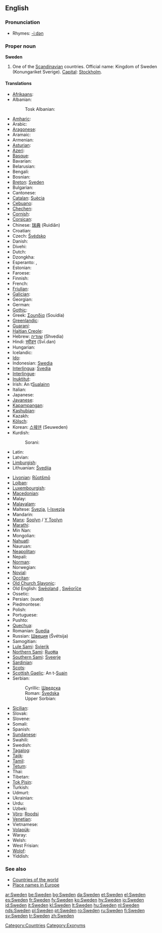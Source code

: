 ==English==
{{wikipedia}}

===Pronunciation===
* Rhymes: [[Rhymes:English:-iːdən|-iːdən]]

===Proper noun===
'''Sweden'''

# One of the [[Scandinavian]] countries. Official name: Kingdom of Sweden (Konungariket Sverige). [[Capital]]: [[Stockholm]].<!--this is irrelevant to the meaning and does not belong here: <br>By non-[[European]]s sometimes mistaken for [[Switzerland]] or [[vice versa]], perhaps due to a mix-up of the words [[Swedish]]/[[Swiss]].-->

====Translations====
{{top}}
* [[Afrikaans]]: {{t-|af|Swede}}
* Albanian: {{t-|sq|Suedia}}
*: Tosk Albanian: {{t-|als|Schweden}}
* [[Amharic]]: {{t-|am|ስዊድን}}
* Arabic: {{ARchar|[[السويد]]}} {{unicode|(as-suwéid)}}
* [[Aragonese]]: {{t-|an|Suezia}}
* Aramaic: {{t-|arc|ܣܘܝܕ}}
* Armenian: {{t-|hy|Շվեդիա}}
* [[Asturian]]: {{t-|ast|Suecia}}
* [[Azeri]]: {{t-|az|İsveç}}
* [[Basque]]: {{t-|eu|Suedia}}
* Bavarian: {{t-|bar|Schwen}}
* Belarusian: {{t-|be|Швецыя}}
* Bengali: {{t-|bn|সুইডেন}}
* Bosnian: {{t-|bs|Švedska|f}}
* [[Breton]]: [[Sveden]]
* Bulgarian: {{t-|bg|Швеция}}
* Cantonese: {{t-|zh-yue|瑞典}}
* [[Catalan]]: [[Suècia]] {{f}}
* [[Cebuano]]: {{t-|ceb|Sweden}}
* [[Chechen]]: {{t-|ce|Швеци}}
* [[Cornish]]: {{t-|kw|Swedherwyk}}
* [[Corsican]]: {{t-|co|Svezia}}
* Chinese: [[瑞典]] (Ruìdiǎn)
* Croatian: {{t-|hr|Švedska|f}}
* Czech: [[Švédsko]] {{n}}
* Danish: {{t+|da|Sverige}}
* Divehi: {{t-|dv|ސުވިޑެން}}
* Dutch: {{t+|nl|Zweden}}
* Dzongkha: {{t-|dz|སུའི་ཌན་}}
* Esperanto: {{t-|eo|Svedio|xs=Esperanto}}, {{t-|eo|Svedujo|xs=Esperanto}}
* Estonian: {{t+|et|Rootsi}}
* Faroese: {{t-|fo|Svøríki|n|xs=Faroese}}
* Finnish: {{t+|fi|Ruotsi}}
* French: {{t+|fr|Suède|f}}
* [[Friulian]]: {{t-|fur|Svezie}}
* [[Galician]]: {{t-|gl|Suecia - Sverige}}
* Georgian: {{t-|ka|შვედეთი}}
* German: {{t+|de|Schweden|n}}
* [[Gothic]]: {{t-|got|𐍃𐍅𐌴𐌰𐍂𐌴𐌹𐌺𐌹}}
* Greek: [[Σουηδία]] (Souidía) {{f}}
* [[Greenlandic]]: {{t-|kl|Sverige}}
* [[Guaraní]]: {{t-|gn|Suesia}}
* [[Haitian Creole]]: {{t-|ht|Syèd}}
* Hebrew: [[שוודיה]] (Shvedia)
* Hindi: [[स्वीडन]] (Svī.dan)
* Hungarian: {{t+|hu|Svédország}}
* Icelandic: {{t+|is|Svíþjóð|f}}
* [[Ido]]: {{t-|io|Suedia}}
* Indonesian: [[Swedia]]
* [[Interlingua]]: [[Svedia]]
* [[Interlingue]]: {{t-|ie|Svedia}}
* [[Inuktitut]]: {{t-|iu|ᔅᕗᕆᑭ/Svuriki}}
* Irish: An t[[Sualainn]] {{f}}
* Italian: {{t+|it|Svezia|f}}
* Japanese: {{t+|ja|スウェーデン|tr=Suwēden|sc=Jpan}}
* [[Javanese]]: {{t-|jv|Swedia}}
* [[Kapampangan]]: {{t-|pam|Sweden}}
* [[Kashubian]]: {{t-|csb|Szwedzkô}}
* Kazakh: {{t-|kk|Швеция}}
* [[Kölsch]]: {{t-|ksh|Shvede}}
* Korean: [[스웨덴]] (Seuweden)
* Kurdish:
*: Sorani: {{t|ku|سوید|tr=sweed|sc=KUchar}}
* Latin: {{t-|la|Suecia}}
* Latvian: {{t-|lv|Zviedrija|f|xs=Latvian}}
* [[Limburgish]]: {{t-|li|Zwaede}}
* Lithuanian: [[Švedija]]
{{mid}}
* [[Livonian]]: [[Rūotšmō]]
* [[Lojban]]: {{t-|jbo|suis}}
* [[Luxembourgish]]: {{t-|lb|Schweden}}
* [[Macedonian]]: {{t-|mk|Шведска}}
* Malay: {{t-|ms|Sweden}}
* [[Malayalam]]: {{t-|ml|സ്വീഡന്‍}}
* Maltese: [[Svezja]], [[l-Isvezja]]
* Mandarin: {{t-|zh|瑞典}}
* [[Manx]]: [[Soolyn]] / [[Y Toolyn]]
* [[Marathi]]: {{t-|mr|स्वीडन}}
* Min Nan: {{t-|zh-min-nan|Sverige}}
* Mongolian: {{t-|mn|Швед}}
* [[Nahuatl]]: {{t-|nah|Suecatlān}}
* Nauruan: {{t-|na|Sweden}}
* [[Neapolitan]]: {{t-|nap|Sguezia}}
* Nepali: {{t-|ne|स्वीडेन}}
* [[Norman]]: {{t-|nrm|Suède}}
* Norwegian: {{t-|no|Sverige}}
* [[Novial]]: {{t-|nov|Suedia}}
* [[Occitan]]: {{t-|oc|Suècia}}
* [[Old Church Slavonic]]: {{t-|cu|Свеньско}}
* Old English: [[Sweoland|Swēoland]] {{n}}, [[Sweorice|Swēorīċe]] {{n}}
* Ossetic: {{t-|os|Швеци}}
* Persian: {{FAchar|[[سوئد]]}} (sued)
* Piedmontese: {{t-|pms|Svessia}}
* Polish: {{t+|pl|Szwecja|f}}
* Portuguese: {{t+|pt|Suécia|f}}
* Pushto: {{t-|ps|سويډن}}
* [[Quechua]]: {{t-|qu|Suysya}}
* Romanian: [[Suedia]] {{f}}
* Russian: [[Швеция]] (Švétsija) {{f}}
* Samogitian: {{t-|bat-smg|Švedėjė}}
* [[Lule Sami]]: [[Svierik]]
* [[Northern Sami]]: [[Ruoŧŧa]]
* [[Southern Sami]]: [[Sveerje]]
* [[Sardinian]]: {{t-|sc|Isvetzia}}
* [[Scots]]: {{t-|sco|Swaden}}
* [[Scottish Gaelic]]: An t-[[Suain]]
* Serbian:
*: Cyrillic: [[Шведска#Serbian|Шведска]] {{f}}
*: Roman: [[Švedska#Serbian|Švedska]] {{f}}
*: Upper Sorbian: {{t-|hsb|Šwedska}}
* [[Sicilian]]: {{t-|scn|Svezzia}}
* Slovak: {{t-|sk|Švédsko}}
* Slovene: {{t+|sl|Švedska|f}}
* Somali: {{t-|so|Sweden}}
* Spanish: {{t+|es|Suecia|f}}
* [[Sundanese]]: {{t-|su|Swédia}}
* Swahili: {{t-|sw|Uswidi}}
* Swedish: {{t+|sv|Sverige}}
* [[Tagalog]]: {{t-|tl|Sweden}}
* [[Tajik]]: {{t-|tg|Шветсия}}
* [[Tamil]]: {{t-|ta|சுவீடன்}}
* [[Tetum]]: {{t-|tet|Suésia}}
* Thai: {{t-|th|ประเทศสวีเดน}}
* Tibetan: {{t-|bo|སི་ཝེ་དེན}}
* [[Tok Pisin]]: {{t-|tpi|Suwidan}}
* Turkish: {{t-|tr|İsveç}}
* Udmurt: {{t-|udm|Швеция}}
* Ukrainian: {{t-|uk|Швеція}}
* Urdu: {{t-|ur|سویڈن}}
* Uzbek: {{t-|uz|Shvetsiya}}
* [[Võro]]: [[Roodsi]]
* [[Venetian]]: {{t-|vec|Svezsia}}
* Vietnamese: {{t-|vi|Thụy Điển}}
* [[Volapük]]: {{t-|vo|Svedän}}
* Waray: {{t-|war|Suecia}}
* Welsh: {{t-|cy|Sweden}}
* West Frisian: {{t-|fy|Sweden}}
* [[Wolof]]: {{t-|wo|Suweed}}
* Yiddish: {{t-|yi|שוועדן}}
{{bottom}}

===See also===
* [[Appendix:Countries of the world|Countries of the world]]
* [[Wiktionary Appendix:Place names in Europe|Place names in Europe]]

[[Category:Countries]]
[[Category:Exonyms]]

[[ar:Sweden]]
[[be:Sweden]]
[[bg:Sweden]]
[[da:Sweden]]
[[et:Sweden]]
[[el:Sweden]]
[[es:Sweden]]
[[fr:Sweden]]
[[fy:Sweden]]
[[ko:Sweden]]
[[hy:Sweden]]
[[io:Sweden]]
[[id:Sweden]]
[[it:Sweden]]
[[kl:Sweden]]
[[lt:Sweden]]
[[hu:Sweden]]
[[nl:Sweden]]
[[nds:Sweden]]
[[pl:Sweden]]
[[pt:Sweden]]
[[ro:Sweden]]
[[ru:Sweden]]
[[fi:Sweden]]
[[sv:Sweden]]
[[tr:Sweden]]
[[zh:Sweden]]